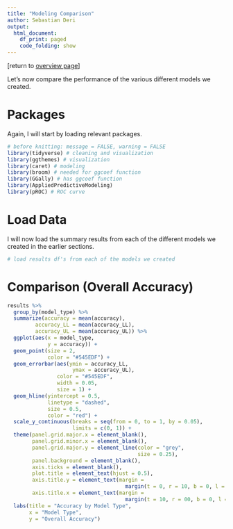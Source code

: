 ---
title: "Modeling Comparison"
author: Sebastian Deri
output:
  html_document:
    df_print: paged
    code_folding: show
---

[return to [overview page](./hld_OVERVIEW.html)]

Let's now compare the performance of the various different models we created.

# Packages

Again, I will start by loading relevant packages.

```{r, message=FALSE, warning=FALSE}
# before knitting: message = FALSE, warning = FALSE
library(tidyverse) # cleaning and visualization
library(ggthemes) # visualization
library(caret) # modeling
library(broom) # needed for ggcoef function
library(GGally) # has ggcoef function
library(AppliedPredictiveModeling)
library(pROC) # ROC curve

```

# Load Data

I will now load the summary results from each of the different models we created
in the earlier sections.

```{r}
# load results df's from each of the models we created

```

# Comparison (Overall Accuracy)

```{r}
results %>%
  group_by(model_type) %>%
  summarize(accuracy = mean(accuracy),
         accuracy_LL = mean(accuracy_LL),
         accuracy_UL = mean(accuracy_UL)) %>%
  ggplot(aes(x = model_type,
             y = accuracy)) +
  geom_point(size = 2,
             color = "#545EDF") +
  geom_errorbar(aes(ymin = accuracy_LL,
                     ymax = accuracy_UL),
                color = "#545EDF",
                width = 0.05,
                size = 1) +
  geom_hline(yintercept = 0.5,
             linetype = "dashed",
             size = 0.5,
             color = "red") +
  scale_y_continuous(breaks = seq(from = 0, to = 1, by = 0.05),
                     limits = c(0, 1)) +
  theme(panel.grid.major.x = element_blank(),
        panel.grid.minor.x = element_blank(),
        panel.grid.major.y = element_line(color = "grey",
                                          size = 0.25),
        panel.background = element_blank(),
        axis.ticks = element_blank(),
        plot.title = element_text(hjust = 0.5),
        axis.title.y = element_text(margin = 
                                      margin(t = 0, r = 10, b = 0, l = 0)),
        axis.title.x = element_text(margin = 
                                      margin(t = 10, r = 00, b = 0, l = 0))) +
  labs(title = "Accuracy by Model Type",
       x = "Model Type",
       y = "Overall Accuracy")

```

